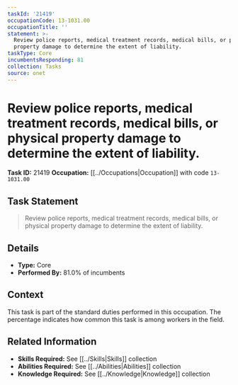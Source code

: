 ```yaml
---
taskId: '21419'
occupationCode: 13-1031.00
occupationTitle: ''
statement: >-
  Review police reports, medical treatment records, medical bills, or physical
  property damage to determine the extent of liability.
taskType: Core
incumbentsResponding: 81
collection: Tasks
source: onet
---
```

# Review police reports, medical treatment records, medical bills, or physical property damage to determine the extent of liability.

**Task ID:** 21419
**Occupation:** [[../Occupations|Occupation]] with code `13-1031.00`

## Task Statement

> Review police reports, medical treatment records, medical bills, or physical property damage to determine the extent of liability.

## Details

- **Type:** Core
- **Performed By:** 81.0% of incumbents

## Context

This task is part of the standard duties performed in this occupation. The percentage indicates how common this task is among workers in the field.

## Related Information

- **Skills Required:** See [[../Skills|Skills]] collection
- **Abilities Required:** See [[../Abilities|Abilities]] collection
- **Knowledge Required:** See [[../Knowledge|Knowledge]] collection
